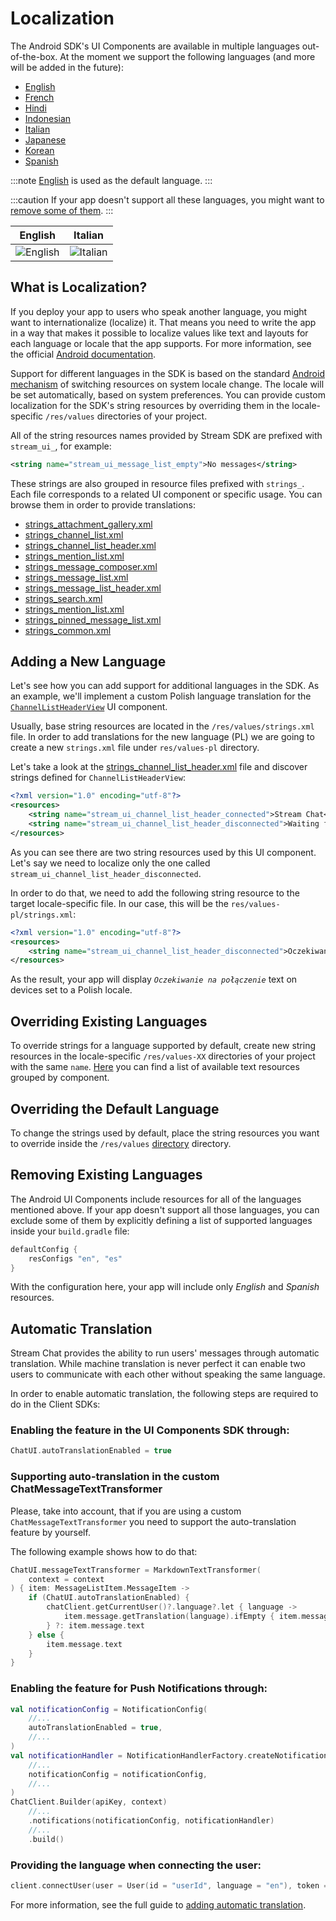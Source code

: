 # Localization

The Android SDK's UI Components are available in multiple languages out-of-the-box. At the moment we support the following languages (and more will be added in the future):
- [English](https://github.com/GetStream/stream-chat-android/tree/main/stream-chat-android-ui-components/src/main/res/values-en)
- [French](https://github.com/GetStream/stream-chat-android/tree/main/stream-chat-android-ui-components/src/main/res/values-fr)
- [Hindi](https://github.com/GetStream/stream-chat-android/tree/main/stream-chat-android-ui-components/src/main/res/values-hi)
- [Indonesian](https://github.com/GetStream/stream-chat-android/tree/main/stream-chat-android-ui-components/src/main/res/values-in)
- [Italian](https://github.com/GetStream/stream-chat-android/tree/main/stream-chat-android-ui-components/src/main/res/values-it)
- [Japanese](https://github.com/GetStream/stream-chat-android/tree/main/stream-chat-android-ui-components/src/main/res/values-ja)
- [Korean](https://github.com/GetStream/stream-chat-android/tree/main/stream-chat-android-ui-components/src/main/res/values-ko)
- [Spanish](https://github.com/GetStream/stream-chat-android/tree/main/stream-chat-android-ui-components/src/main/res/values-es)

:::note
[English](https://github.com/GetStream/stream-chat-android/tree/main/stream-chat-android-ui-components/src/main/res/values) is used as the default language.
:::

:::caution
If your app doesn't support all these languages, you might want to [remove some of them](#removing-existing-languages).
:::

| English | Italian |
| --- | --- |
|![English](../../assets/custom_translations_english.png)|![Italian](../../assets/custom_translations_italian.png)|


## What is Localization?
If you deploy your app to users who speak another language, you might want to internationalize (localize) it. That means you need to write the app in a way that makes it possible to localize values like text and layouts for each language or locale that the app supports. For more information, see the official [Android documentation](https://developer.android.com/guide/topics/resources/localization).

Support for different languages in the SDK is based on the standard [Android mechanism](https://developer.android.com/training/basics/supporting-devices/languages) of switching resources on system locale change. The locale will be set automatically, based on system preferences. You can provide custom localization for the SDK's string resources by overriding them in the locale-specific `/res/values` directories of your project.

All of the string resources names provided by Stream SDK are prefixed with `stream_ui_`, for example:

```xml
<string name="stream_ui_message_list_empty">No messages</string>
```

These strings are also grouped in resource files prefixed with `strings_`. Each file corresponds to a related UI component or specific usage. You can browse them in order to provide translations:

* [strings_attachment_gallery.xml](https://github.com/GetStream/stream-chat-android/blob/main/stream-chat-android-ui-components/src/main/res/values/strings_attachment_gallery.xml)
* [strings_channel_list.xml](https://github.com/GetStream/stream-chat-android/blob/main/stream-chat-android-ui-components/src/main/res/values/strings_channel_list.xml)
* [strings_channel_list_header.xml](https://github.com/GetStream/stream-chat-android/blob/main/stream-chat-android-ui-components/src/main/res/values/strings_channel_list_header.xml)
* [strings_mention_list.xml](https://github.com/GetStream/stream-chat-android/blob/main/stream-chat-android-ui-components/src/main/res/values/strings_mention_list.xml)
* [strings_message_composer.xml](https://github.com/GetStream/stream-chat-android/blob/main/stream-chat-android-ui-components/src/main/res/values/strings_message_composer.xml)
* [strings_message_list.xml](https://github.com/GetStream/stream-chat-android/blob/main/stream-chat-android-ui-components/src/main/res/values/strings_message_list.xml)
* [strings_message_list_header.xml](https://github.com/GetStream/stream-chat-android/blob/main/stream-chat-android-ui-components/src/main/res/values/strings_message_list_header.xml)
* [strings_search.xml](https://github.com/GetStream/stream-chat-android/blob/main/stream-chat-android-ui-components/src/main/res/values/strings_search.xml)
* [strings_mention_list.xml](https://github.com/GetStream/stream-chat-android/blob/main/stream-chat-android-ui-components/src/main/res/values/strings_mention_list.xml)
* [strings_pinned_message_list.xml](https://github.com/GetStream/stream-chat-android/blob/main/stream-chat-android-ui-components/src/main/res/values/strings_pinned_message_list.xml)
* [strings_common.xml](https://github.com/GetStream/stream-chat-android/blob/main/stream-chat-android-ui-components/src/main/res/values/strings_common.xml)

## Adding a New Language

Let's see how you can add support for additional languages in the SDK. As an example, we'll implement a custom Polish language translation for the [`ChannelListHeaderView`](../channel-components/channel-list-header.mdx) UI component.

Usually, base string resources are located in the `/res/values/strings.xml` file. In order to add translations for the new language (PL) we are going to create a new `strings.xml` file under `res/values-pl` directory.

Let's take a look at the [strings_channel_list_header.xml](https://github.com/GetStream/stream-chat-android/blob/main/stream-chat-android-ui-components/src/main/res/values/strings_channel_list_header.xml) file and discover strings defined for `ChannelListHeaderView`:

```xml
<?xml version="1.0" encoding="utf-8"?>
<resources>
    <string name="stream_ui_channel_list_header_connected">Stream Chat</string>
    <string name="stream_ui_channel_list_header_disconnected">Waiting for network</string>
</resources>
```

As you can see there are two string resources used by this UI component. Let's say we need to localize only the one called `stream_ui_channel_list_header_disconnected`.

In order to do that, we need to add the following string resource to the target locale-specific file. In our case, this will be the `res/values-pl/strings.xml`:

```xml
<?xml version="1.0" encoding="utf-8"?>
<resources>
    <string name="stream_ui_channel_list_header_disconnected">Oczekiwanie na połączenie</string>
</resources>
``` 

As the result, your app will display _`Oczekiwanie na połączenie`_ text on devices set to a Polish locale.

## Overriding Existing Languages

To override strings for a language supported by default, create new string resources in the locale-specific `/res/values-XX` directories of your project with the same `name`. [Here](https://github.com/GetStream/stream-chat-android/tree/main/stream-chat-android-ui-components/src/main/res/values) you can find a list of available text resources grouped by component.

## Overriding the Default Language

To change the strings used by default, place the string resources you want to override inside the `/res/values` [directory](https://github.com/GetStream/stream-chat-android/tree/main/stream-chat-android-ui-components/src/main/res/values) directory.

## Removing Existing Languages

The Android UI Components include resources for all of the languages mentioned above. If your app doesn't support all those languages, you can exclude some of them by explicitly defining a list of supported languages inside your `build.gradle` file:

```groovy
defaultConfig {
    resConfigs "en", "es"
}
```

With the configuration here, your app will include only _English_ and _Spanish_ resources.

## Automatic Translation

Stream Chat provides the ability to run users' messages through automatic translation.
While machine translation is never perfect it can enable two users to communicate with
each other without speaking the same language.

In order to enable automatic translation, the following steps are required to do in the Client SDKs:
### Enabling the feature in the UI Components SDK through:
```kotlin
ChatUI.autoTranslationEnabled = true
```

### Supporting auto-translation in the custom ChatMessageTextTransformer

Please, take into account, that if you are using a custom `ChatMessageTextTransformer` you need to support the auto-translation feature by yourself.

The following example shows how to do that:
```kotlin
ChatUI.messageTextTransformer = MarkdownTextTransformer(
    context = context
) { item: MessageListItem.MessageItem ->
    if (ChatUI.autoTranslationEnabled) {
        chatClient.getCurrentUser()?.language?.let { language ->
            item.message.getTranslation(language).ifEmpty { item.message.text }
        } ?: item.message.text
    } else {
        item.message.text
    }
}
```

### Enabling the feature for Push Notifications through:
```kotlin
val notificationConfig = NotificationConfig(
    //...
    autoTranslationEnabled = true,
    //...
)
val notificationHandler = NotificationHandlerFactory.createNotificationHandler(
    //...
    notificationConfig = notificationConfig,
    //...
)
ChatClient.Builder(apiKey, context)
    //...
    .notifications(notificationConfig, notificationHandler)
    //...
    .build()

```
### Providing the language when connecting the user:
```kotlin
client.connectUser(user = User(id = "userId", language = "en"), token = "userToken").await()
```

For more information, see the full guide
to [adding automatic translation](https://getstream.io/chat/docs/android/translation?language=kotlin).
